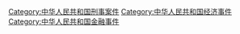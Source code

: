 [[Category:中华人民共和国刑事案件|Category:中华人民共和国刑事案件]]
[[Category:中华人民共和国经济事件|Category:中华人民共和国经济事件]]
[[Category:中华人民共和国金融事件|Category:中华人民共和国金融事件]]